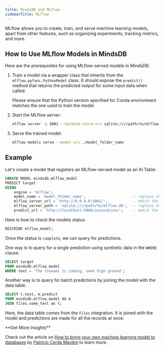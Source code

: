 ```yaml
---
title: MindsDB and MLflow
sidebarTitle: MLflow
---
```


MLflow allows you to create, train, and serve machine learning models, apart from other features, such as organizing experiments, tracking metrics, and more.

## How to Use MLflow Models in MindsDB

Here are the prerequisites for using MLflow-served models in MindsDB:

1. Train a model via a wrapper class that inherits from the `mlflow.pyfunc.PythonModel` class. It should expose the `predict()` method that returns the predicted output for some input data when called.

    <Warning>
    Please ensure that the Python version specified for Conda environment matches the one used to train the model.
    </Warning>

2. Start the MLflow server:

    ```bash
    mlflow server -p 5001 --backend-store-uri sqlite:////path/to/mlflow.db --default-artifact-root ./artifacts --host 0.0.0.0
    ```

3. Serve the trained model:

    ```bash
    mlflow models serve --model-uri ./model_folder_name
    ```

## Example

Let's create a model that registers an MLflow-served model as an AI Table:

```sql
CREATE MODEL mindsdb.mlflow_model
PREDICT target
USING
    engine = 'mlflow',
    model_name = 'model_folder_name',                     -- replace the model_folder_name variable with a real value
    mlflow_server_url = 'http://0.0.0.0:5001/',           -- match the port number with the MLflow server (point 2 in the previous section)
    mlflow_server_path = 'sqlite:////path/to/mlflow.db',  -- replace the path with a real value (here we use the sqlite database)
    predict_url = 'http://localhost:5000/invocations';    -- match the port number that serves the trained model (point 3 in the previous section)
```

Here is how to check the models status:

```sql
DESCRIBE mlflow_model;
```

Once the status is `complete`, we can query for predictions.

One way is to query for a single prediction using synthetic data in the `WHERE` clause.

```sql
SELECT target
FROM mindsdb.mlflow_model
WHERE text = 'The tsunami is coming, seek high ground';
```

Another way is to query for batch predictions by joining the model with the data table.

```sql
SELECT t.text, m.predict
FROM mindsdb.mlflow_model AS m
JOIN files.some_text as t;
```

Here, the data table comes from the `files` integration. It is joined with the model and predictions are made for all the records at once.

<Tip>
**Get More Insights**

Check out the article on [How to bring your own machine learning model to databases](https://medium.com/mindsdb/how-to-bring-your-own-machine-learning-model-to-databases-47a188d6db00) by [Patricio Cerda Mardini](https://medium.com/@paxcema) to learn more.
</Tip>
